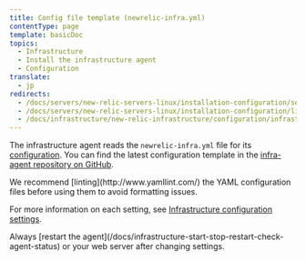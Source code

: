 ```yaml
---
title: Config file template (newrelic-infra.yml)
contentType: page
template: basicDoc
topics:
  - Infrastructure
  - Install the infrastructure agent
  - Configuration
translate:
  - jp
redirects:
  - /docs/servers/new-relic-servers-linux/installation-configuration/servers-linux-config-file-template
  - /docs/servers/new-relic-servers-linux/installation-configuration/linux-config-file-template-new-relic-servers
  - /docs/infrastructure/new-relic-infrastructure/configuration/infrastructure-config-file-template-newrelic-infrayml
---
```


The infrastructure agent reads the `newrelic-infra.yml` file for its [configuration](/docs/infrastructure/install-configure-infrastructure/configuration/configure-infrastructure-agent). You can find the latest configuration template in the [infra-agent repository on GitHub](https://github.com/newrelic/infrastructure-agent/blob/master/assets/examples/infrastructure/newrelic-infra-template.yml.example).

<Callout variant="tip">
  We recommend [linting](http://www.yamllint.com/) the YAML configuration files before using them to avoid formatting issues.
</Callout>

For more information on each setting, see [Infrastructure configuration settings](/docs/infrastructure/install-configure-manage-infrastructure/configuration/infrastructure-configuration-settings).

<Callout variant="important">
  Always [restart the agent](/docs/infrastructure-start-stop-restart-check-agent-status) or your web server after changing settings.
</Callout>
